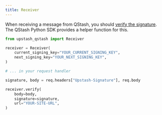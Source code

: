 ---
title: Receiver
---

When receiving a message from QStash, you should [verify the signature](/qstash/howto/signature).
The QStash Python SDK provides a helper function for this.

```python
from upstash_qstash import Receiver

receiver = Receiver(
    current_signing_key="YOUR_CURRENT_SIGNING_KEY",
    next_signing_key="YOUR_NEXT_SIGNING_KEY",
)

# ... in your request handler

signature, body = req.headers["Upstash-Signature"], req.body

receiver.verify(
    body=body,
    signature=signature,
    url="YOUR-SITE-URL",
)
```
